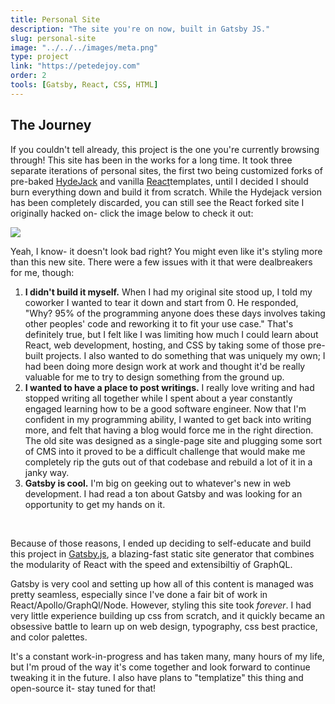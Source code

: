 ```yaml
---
title: Personal Site
description: "The site you're on now, built in Gatsby JS."
slug: personal-site
image: "../../../images/meta.png"
type: project
link: "https://petedejoy.com"
order: 2
tools: [Gatsby, React, CSS, HTML]
---
```



## The Journey

If you couldn't tell already, this project is the one you're currently browsing through! This site has been in the works for a long time. It took three separate iterations of personal sites, the first two being customized forks of pre-baked [HydeJack](https://hydejack.com/) and vanilla [React](https://github.com/tbakerx/Tim-Baker-Personal-Website)templates, until I decided I should burn everything down and build it from scratch. While the Hydejack version has been completely discarded, you can still see the React forked site I originally hacked on- click the image below to check it out:

<a href="https://ecstatic-wescoff-c8624b.netlify.com" target="blank">
    <img src={oldSite} className="project-image" />
</a>

Yeah, I know- it doesn't look bad right? You might even like it's styling more than this new site. There were a few issues with it that were dealbreakers for me, though:

1. **I didn't build it myself.** When I had my original site stood up, I told my coworker I wanted to tear it down and start from 0. He responded, "Why? 95% of the programming anyone does these days involves taking other peoples' code and reworking it to fit your use case." That's definitely true, but I felt like I was limiting how much I could learn about React, web development, hosting, and CSS by taking some of those pre-built projects. I also wanted to do something that was uniquely my own; I had been doing more design work at work and thought it'd be really valuable for me to try to design something from the ground up.
2. **I wanted to have a place to post writings.** I really love writing and had stopped writing all together while I spent about a year constantly engaged learning how to be a good software engineer. Now that I'm confident in my programming ability, I wanted to get back into writing more, and felt that having a blog would force me in the right direction. The old site was designed as a single-page site and plugging some sort of CMS into it proved to be a difficult challenge that would make me completely rip the guts out of that codebase and rebuild a lot of it in a janky way.
3. **Gatsby is cool.** I'm big on geeking out to whatever's new in web development. I had read a ton about Gatsby and was looking for an opportunity to get my hands on it.

<br/>

Because of those reasons, I ended up deciding to self-educate and build this project in [Gatsby.js](https://www.gatsbyjs.org/), a blazing-fast static site generator that combines the modularity of React with the speed and extensibiltiy of GraphQL.

Gatsby is very cool and setting up how all of this content is managed was pretty seamless, especially since I've done a fair bit of work in React/Apollo/GraphQl/Node. However, styling this site took _forever_. I had very little experience building up css from scratch, and it quickly became an obsessive battle to learn up on web design, typography, css best practice, and color palettes.

It's a constant work-in-progress and has taken many, many hours of my life, but I'm proud of the way it's come together and look forward to continue tweaking it in the future. I also have plans to "templatize" this thing and open-source it- stay tuned for that!